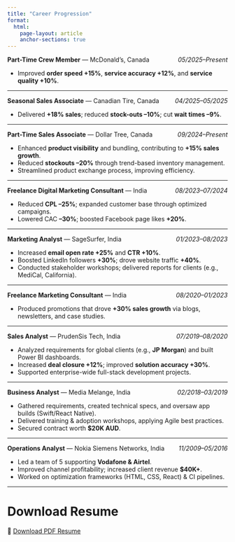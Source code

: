 ```yaml
---
title: "Career Progression"
format:
  html:
    page-layout: article
    anchor-sections: true
---
```


<div style="display:flex; justify-content:space-between; gap:1rem;">
  <div><strong>Part-Time Crew Member</strong> — McDonald’s, Canada</div>
  <div><em>05/2025–Present</em></div>
</div>

- Improved **order speed +15%**, **service accuracy +12%**, and **service quality +10%**.

---

<div style="display:flex; justify-content:space-between; gap:1rem;">
  <div><strong>Seasonal Sales Associate</strong> — Canadian Tire, Canada</div>
  <div><em>04/2025–05/2025</em></div>
</div>

- Delivered **+18% sales**; reduced **stock-outs –10%**; cut **wait times –9%**.

---

<div style="display:flex; justify-content:space-between; gap:1rem;">
  <div><strong>Part-Time Sales Associate</strong> — Dollar Tree, Canada</div>
  <div><em>09/2024–Present</em></div>
</div>

- Enhanced **product visibility** and bundling, contributing to **+15% sales growth**.  
- Reduced **stockouts –20%** through trend-based inventory management.  
- Streamlined product exchange process, improving efficiency.

---

<div style="display:flex; justify-content:space-between; gap:1rem;">
  <div><strong>Freelance Digital Marketing Consultant</strong> — India</div>
  <div><em>08/2023–07/2024</em></div>
</div>

- Reduced **CPL –25%**; expanded customer base through optimized campaigns.  
- Lowered CAC **–30%**; boosted Facebook page likes **+20%**.

---

<div style="display:flex; justify-content:space-between; gap:1rem;">
  <div><strong>Marketing Analyst</strong> — SageSurfer, India</div>
  <div><em>01/2023–08/2023</em></div>
</div>

- Increased **email open rate +25%** and **CTR +10%**.  
- Boosted LinkedIn followers **+30%**; drove website traffic **+40%**.  
- Conducted stakeholder workshops; delivered reports for clients (e.g., MediCal, California).

---

<div style="display:flex; justify-content:space-between; gap:1rem;">
  <div><strong>Freelance Marketing Consultant</strong> — India</div>
  <div><em>08/2020–01/2023</em></div>
</div>

- Produced promotions that drove **+30% sales growth** via blogs, newsletters, and case studies.

---

<div style="display:flex; justify-content:space-between; gap:1rem;">
  <div><strong>Sales Analyst</strong> — PrudenSis Tech, India</div>
  <div><em>07/2019–08/2020</em></div>
</div>

- Analyzed requirements for global clients (e.g., **JP Morgan**) and built Power BI dashboards.  
- Increased **deal closure +12%**; improved **solution accuracy +30%**.  
- Supported enterprise-wide full-stack development projects.

---

<div style="display:flex; justify-content:space-between; gap:1rem;">
  <div><strong>Business Analyst</strong> — Media Melange, India</div>
  <div><em>02/2018–03/2019</em></div>
</div>

- Gathered requirements, created technical specs, and oversaw app builds (Swift/React Native).  
- Delivered training & adoption workshops, applying Agile best practices.  
- Secured contract worth **$20K AUD**.

---

<div style="display:flex; justify-content:space-between; gap:1rem;">
  <div><strong>Operations Analyst</strong> — Nokia Siemens Networks, India</div>
  <div><em>11/2009–05/2016</em></div>
</div>

- Led a team of 5 supporting **Vodafone & Airtel**.  
- Improved channel profitability; increased client revenue **$40K+**.  
- Worked on optimization frameworks (HTML, CSS, React) & CI pipelines.

---
# Download Resume

📄 [Download PDF Resume](assets/resume.pdf)
